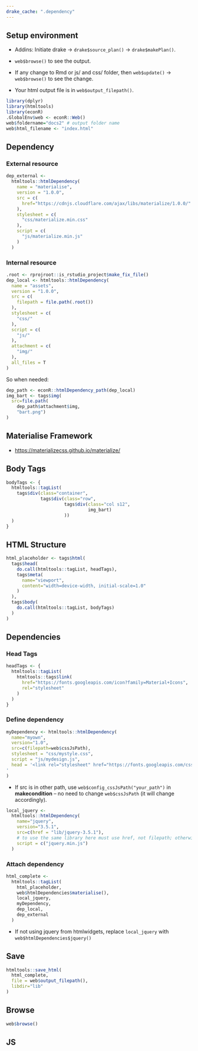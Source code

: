 ```yaml
---
drake_cache: ".dependency"
---
```


## Setup environment

  * Addins: Initiate drake -> `drake$source_plan()` -> `drake$makePlan()`.
  
  * `web$browse()` to see the output. 
  
  * If any change to Rmd or js/ and css/ folder, then `web$update()` -> `web$browse()` to see the change.
  
  * Your html output file is in `web$output_filepath()`.

```r
library(dplyr)
library(htmltools)
library(econR)
.GlobalEnv$web <- econR::Web()
web$foldername="docs2" # output folder name
web$html_filename <- "index.html"

```



## Dependency

### External resource

```r
dep_external <-
  htmltools::htmlDependency(
    name = "materialise",
    version = "1.0.0",
    src = c(
      href="https://cdnjs.cloudflare.com/ajax/libs/materialize/1.0.0/"
    ),
    stylesheet = c(
      "css/materialize.min.css"
    ),
    script = c(
      "js/materialize.min.js"
    )
  )
```

### Internal resource

```r
.root <- rprojroot::is_rstudio_project$make_fix_file()
dep_local <- htmltools::htmlDependency(
  name = "assets",
  version = "1.0.0",
  src = c(
    filepath = file.path(.root())
  ),
  stylesheet = c(
    "css/"
  ),
  script = c(
    "js/"
  ),
  attachment = c(
    "img/"
  ),
  all_files = T
)
```

So when needed:
```r
dep_path <- econR::htmlDependency_path(dep_local)
img_bart <- tags$img(
  src=file.path(
    dep_path$attachment$img,
    "bart.png")
)
```


## Materialise Framework

  * <https://materializecss.github.io/materialize/>

## Body Tags

```r
bodyTags <- {
  htmltools::tagList(
    tags$div(class="container",
             tags$div(class="row",
                      tags$div(class="col s12",
                               img_bart)
                      ))
  )
}
```


## HTML Structure

```r
html_placeholder <- tags$html(
  tags$head(
    do.call(htmltools::tagList, headTags),
    tags$meta(
      name="viewport",
      content="width=device-width, initial-scale=1.0"
    )
  ),
  tags$body(
    do.call(htmltools::tagList, bodyTags)
  )
)
```

## Dependencies

### Head Tags

```r
headTags <- {
  htmltools::tagList(
    htmltools::tags$link(
      href="https://fonts.googleapis.com/icon?family=Material+Icons",
      rel="stylesheet"
    )
  )
}
```

### Define dependency

```r
myDependency <- htmltools::htmlDependency(
  name="myown",
  version="1.0",
  src=c(filepath=web$cssJsPath),
  stylesheet = "css/mystyle.css",
  script = "js/mydesign.js",
  head = '<link rel="stylesheet" href="https://fonts.googleapis.com/css?family=Noto+Sans+TC">
'
)
```

  * If src is in other path, use `web$config_cssJsPath("your_path")` in **makecondition** -- no need to change `web$cssJsPath` (it will change accordingly).


```r
local_jquery <- 
  htmltools::htmlDependency(
    name="jquery",
    version="3.5.1",
    src=c(href = "lib/jquery-3.5.1"),
    # to use the same library here must use href, not filepath; otherwise, the current jquery system will be removed.
    script = c("jquery.min.js")
  )
```

### Attach dependency


```r
html_complete <- 
  htmltools::tagList(
    html_placeholder,
    web$htmlDependencies$materialise(),
    local_jquery, 
    myDependency,
    dep_local,
    dep_external
  )
```

  * If not using jquery from htmlwidgets, replace `local_jquery` with `web$htmlDependencies$jquery()`


## Save

```r
htmltools::save_html(
  html_complete, 
  file = web$output_filepath(),
  libdir="lib"
)
```

## Browse

```r
web$browse()
```





## JS


<!--JS end-->
